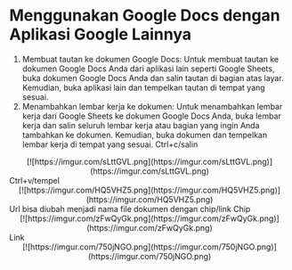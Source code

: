 # Menggunakan Google Docs dengan Aplikasi Google Lainnya
1. Membuat tautan ke dokumen Google Docs: Untuk membuat tautan ke dokumen
Google Docs Anda dari aplikasi lain seperti Google Sheets, buka dokumen Google
Docs Anda dan salin tautan di bagian atas layar. Kemudian, buka aplikasi lain dan
tempelkan tautan di tempat yang sesuai.
2. Menambahkan lembar kerja ke dokumen: Untuk menambahkan lembar kerja dari
Google Sheets ke dokumen Google Docs Anda, buka lembar kerja dan salin seluruh
lembar kerja atau bagian yang ingin Anda tambahkan ke dokumen. Kemudian, buka
dokumen dan tempelkan lembar kerja di tempat yang sesuai.
Ctrl+c/salin
<div align = "center">
[![https://imgur.com/sLttGVL.png](https://imgur.com/sLttGVL.png)](https://imgur.com/sLttGVL.png)
</div>
    Ctrl+v/tempel
<div align = "center">
[![https://imgur.com/HQ5VHZ5.png](https://imgur.com/HQ5VHZ5.png)](https://imgur.com/HQ5VHZ5.png)
</div>
    Url bisa diubah menjadi nama file dokumen dengan chip/link
Chip
<div align = "center">
[![https://imgur.com/zFwQyGk.png](https://imgur.com/zFwQyGk.png)](https://imgur.com/zFwQyGk.png)
</div>
    Link
<div align = "center">
[![https://imgur.com/750jNGO.png](https://imgur.com/750jNGO.png)](https://imgur.com/750jNGO.png)
</div>
